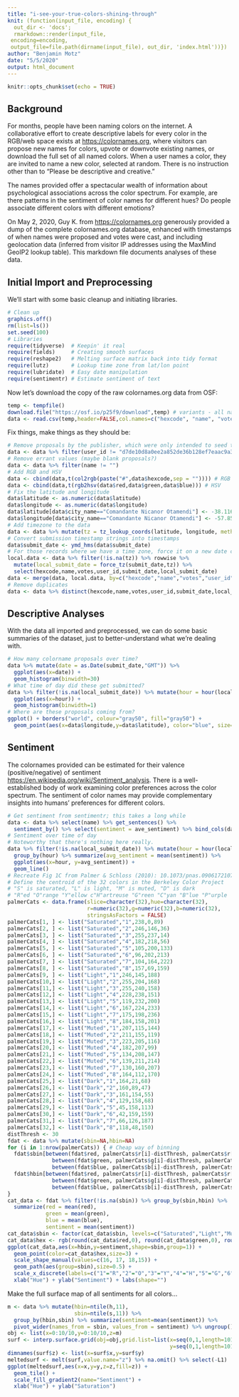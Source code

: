 ```yaml
---
title: "i-see-your-true-colors-shining-through"
knit: (function(input_file, encoding) {
  out_dir <- 'docs';
  rmarkdown::render(input_file,
 encoding=encoding,
 output_file=file.path(dirname(input_file), out_dir, 'index.html'))})
author: "Benjamin Motz"
date: "5/5/2020"
output: html_document
---
```


```r
knitr::opts_chunk$set(echo = TRUE)
```

## Background

For months, people have been naming colors on the internet.  A collaborative effort to create descriptive labels for every color in the RGB/web space exists at <https://colornames.org>, where visitors can propose new names for colors, upvote or downvote existing names, or download the full set of all named colors.  When a user names a color, they are invited to name a new color, selected at random.  There is no instruction other than to "Please be descriptive and creative."  

The names provided offer a spectacular wealth of information about psychological associations across the color spectrum.  For example, are there patterns in the sentiment of color names for different hues?  Do people associate different colors with different emotions? 

On May 2, 2020, Guy K. from <https://colornames.org> generously provided a dump of the complete colornames.org database, enhanced with timestamps of when names were proposed and votes were cast, and including geolocation data (inferred from visitor IP addresses using the MaxMind GeoIP2 lookup table).  This markdown file documents analyses of these data.

## Initial Import and Preprocessing

We'll start with some basic cleanup and initiating libraries.

```r
# Clean up
graphics.off()
rm(list=ls())
set.seed(100)
# Libraries
require(tidyverse)  # Keepin' it real
require(fields)     # Creating smooth surfaces
require(reshape2)   # Melting surface matrix back into tidy format
require(lutz)       # Lookup time zone from lat/lon point
require(lubridate)  # Easy date manipulation
require(sentimentr) # Estimate sentiment of text
```

Now let's download the copy of the raw colornames.org data from OSF:

```r
temp <- tempfile()
download.file("https://osf.io/p25f9/download",temp) # variants - all name proposals
data <- read.csv(temp,header=FALSE,col.names=c("hexcode", "name", "votes", "submit_date", "user_id", "country_iso", "subdivision_iso", "city_name", "postal_code", "latitude", "longitude", "accuracy_radius"),stringsAsFactors=FALSE)
```

Fix things, make things as they should be:

```r
# Remove proposals by the publisher, which were only intended to seed the initiative
data <- data %>% filter(user_id != "d7de10d8a0ee2a852de36b128ef7eaac9a39f6f6") 
# Remove errant values (maybe blank proposals?)
data <- data %>% filter(name != "")
# Add RGB and HSV
data <- cbind(data,t(col2rgb(paste("#",data$hexcode,sep = "")))) # RGB
data <- cbind(data,t(rgb2hsv(data$red,data$green,data$blue))) # HSV
# Fix the latitude and longitude
data$latitude <- as.numeric(data$latitude)
data$longitude <- as.numeric(data$longitude)
data$latitude[data$city_name=="Comandante Nicanor Otamendi"] <- -38.1167
data$longitude[data$city_name=="Comandante Nicanor Otamendi"] <- -57.85
# Add timezone to the data
data <- data %>% mutate(tz = tz_lookup_coords(latitude, longitude, method = "fast"))
# Convert submission timestamp strings into timestamps
data$submit_date <- ymd_hms(data$submit_date)
# For those records where we have a time zone, force it on a new date column
local.data <- data %>% filter(!is.na(tz)) %>% rowwise %>% 
  mutate(local_submit_date = force_tz(submit_date,tz)) %>%
  select(hexcode,name,votes,user_id,submit_date,local_submit_date)
data <- merge(data, local.data, by=c("hexcode","name","votes","user_id","submit_date"), all.x = TRUE)
# Remove duplicates
data <- data %>% distinct(hexcode,name,votes,user_id,submit_date,local_submit_date, .keep_all = TRUE)
```

## Descriptive Analyses

With the data all imported and preprocessed, we can do some basic summaries of the dataset, just to better-understand what we're dealing with.

```r
# How many colorname proposals over time?
data %>% mutate(date = as.Date(submit_date,"GMT")) %>% 
  ggplot(aes(x=date)) + 
  geom_histogram(binwidth=30)
# What time of day did these get submitted?
data %>% filter(!is.na(local_submit_date)) %>% mutate(hour = hour(local_submit_date)) %>%
  ggplot(aes(x=hour)) +
  geom_histogram(binwidth=1)
# Where are these proposals coming from?
ggplot() + borders("world", colour="gray50", fill="gray50") +
  geom_point(aes(x=data$longitude,y=data$latitude), color="blue", size=1)

```

## Sentiment

The colornames provided can be estimated for their valence (positive/negative) of sentiment <https://en.wikipedia.org/wiki/Sentiment_analysis>.  There is a well-established body of work examining color preferences across the color spectrum.  The sentiment of color names may provide complementary insights into humans' preferences for different colors.

```r
# Get sentiment from sentimentr; this takes a long while
data <- data %>% select(name) %>% get_sentences() %>% 
  sentiment_by() %>% select(sentiment = ave_sentiment) %>% bind_cols(data,.)
# Sentiment over time of day
# Noteworthy that there's nothing here really.  
data %>% filter(!is.na(local_submit_date)) %>% mutate(hour = hour(local_submit_date)) %>%
  group_by(hour) %>% summarize(avg_sentiment = mean(sentiment)) %>%
  ggplot(aes(x=hour, y=avg_sentiment)) + 
  geom_line()
# Recreate Fig 1C from Palmer & Schloss (2010): 10.1073/pnas.0906172107
# Define the centroid of the 32 colors in the Berkeley Color Project
# "S" is saturated, "L" is light, "M" is muted, "D" is dark
# "R"ed "O"range "Y"ellow c"H"artreuse "G"reen "C"yan "B"lue "P"urple
palmerCats <- data.frame(slice=character(32),hue=character(32),
                         r=numeric(32),g=numeric(32),b=numeric(32),
                         stringsAsFactors = FALSE)
palmerCats[1, ] <- list("Saturated","1",238,0,89)
palmerCats[2, ] <- list("Saturated","2",246,146,36)
palmerCats[3, ] <- list("Saturated","3",255,237,14)
palmerCats[4, ] <- list("Saturated","4",182,218,56)
palmerCats[5, ] <- list("Saturated","5",105,200,133)
palmerCats[6, ] <- list("Saturated","6",96,202,213)
palmerCats[7, ] <- list("Saturated","7",104,164,222)
palmerCats[8, ] <- list("Saturated","8",157,69,159)
palmerCats[9, ] <- list("Light","1",246,145,188)
palmerCats[10,] <- list("Light","2",255,204,168)
palmerCats[11,] <- list("Light","3",255,240,158)
palmerCats[12,] <- list("Light","4",228,238,151)
palmerCats[13,] <- list("Light","5",119,232,200)
palmerCats[14,] <- list("Light","6",167,224,233)
palmerCats[15,] <- list("Light","7",175,198,236)
palmerCats[16,] <- list("Light","8",184,158,201)
palmerCats[17,] <- list("Muted","1",207,115,144)
palmerCats[18,] <- list("Muted","2",211,155,119)
palmerCats[19,] <- list("Muted","3",223,205,116)
palmerCats[20,] <- list("Muted","4",182,207,99)
palmerCats[21,] <- list("Muted","5",134,208,147)
palmerCats[22,] <- list("Muted","6",139,211,214)
palmerCats[23,] <- list("Muted","7",130,160,207)
palmerCats[24,] <- list("Muted","8",164,112,170)
palmerCats[25,] <- list("Dark","1",164,21,68)
palmerCats[26,] <- list("Dark","2",160,89,47)
palmerCats[27,] <- list("Dark","3",161,154,55)
palmerCats[28,] <- list("Dark","4",129,158,68)
palmerCats[29,] <- list("Dark","5",45,158,113)
palmerCats[30,] <- list("Dark","6",42,159,159)
palmerCats[31,] <- list("Dark","7",66,126,187)
palmerCats[32,] <- list("Dark","8",118,48,150)
distThresh <- 30
fdat <- data %>% mutate(sbin=NA,hbin=NA)
for (i in 1:nrow(palmerCats)) { # Cheap way of binning
  fdat$sbin[between(fdat$red, palmerCats$r[i]-distThresh, palmerCats$r[i]+distThresh) &
              between(fdat$green, palmerCats$g[i]-distThresh, palmerCats$g[i]+distThresh) &
              between(fdat$blue, palmerCats$b[i]-distThresh, palmerCats$b[i]+distThresh)] <- palmerCats$slice[i]
  fdat$hbin[between(fdat$red, palmerCats$r[i]-distThresh, palmerCats$r[i]+distThresh) &
              between(fdat$green, palmerCats$g[i]-distThresh, palmerCats$g[i]+distThresh) &
              between(fdat$blue, palmerCats$b[i]-distThresh, palmerCats$b[i]+distThresh)] <- palmerCats$hue[i]
}
cat_data <- fdat %>% filter(!is.na(sbin)) %>% group_by(sbin,hbin) %>% 
  summarize(red = mean(red),
            green = mean(green),
            blue = mean(blue),
            sentiment = mean(sentiment))
cat_data$sbin <- factor(cat_data$sbin, levels=c("Saturated","Light","Muted","Dark"))
cat_data$hex <- rgb(round(cat_data$red,0), round(cat_data$green,0), round(cat_data$blue,0), maxColorValue = 255)
ggplot(cat_data,aes(x=hbin,y=sentiment,shape=sbin,group=1)) +
  geom_point(color=cat_data$hex,size=3) +
  scale_shape_manual(values=c(16, 17, 18,15)) + 
  geom_path(aes(group=sbin),size=0.5) +
  scale_x_discrete(labels=c("1"="R","2"="O","3"="Y","4"="H","5"="G","6"="C","7"="B","8"="P")) +
  xlab("Hue") + ylab("Sentiment") + labs(shape="")
```

Make the full surface map of all sentiments for all colors...

```r
m <- data %>% mutate(hbin=ntile(h,11),
                     sbin=ntile(s,11)) %>% 
  group_by(hbin,sbin) %>% summarize(sentiment=mean(sentiment)) %>% 
  pivot_wider(names_from = sbin, values_from = sentiment) %>% ungroup() %>% select(-hbin) %>% as.matrix()
obj <- list(x=0:10/10,y=0:10/10,z=m)
surf <- interp.surface.grid(obj=obj,grid.list=list(x=seq(0,1,length=101),
                                                   y=seq(0,1,length=101)))
dimnames(surf$z) <- list(x=surf$x,y=surf$y)
meltedsurf <- melt(surf,value.name="z") %>% na.omit() %>% select(-L1)
ggplot(meltedsurf,aes(x=x,y=y,z=z,fill=z)) +
  geom_tile() + 
  scale_fill_gradient2(name="Sentiment") +
  xlab("Hue") + ylab("Saturation")  
```